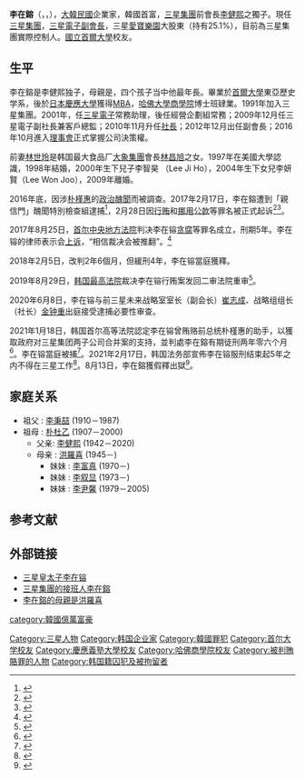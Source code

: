 {{Infobox_Celebrity
| name        = 李在鎔<br>{{lang|ko|이재용}}<br>Lee Jae-yong
| image       = [[File:Lee_Jae-yong_in_2016.jpg|200px]]
| 國籍        = {{ROK}}
| birth_date  = {{Birth date and age|1968|6|23}}
| birth_place = {{ROK-1963|short=yes}}[[首爾特別市|首爾特別市]][[龍山區_(首爾)|龍山區]]<ref>{{cite web|url=https://successstory.com/people/lee-jae-yong|title=Jay Y Lee Success Story|publisher=SuccessStory|accessdate=2017-08-30|archive-date=2019-06-10|archive-url=https://web.archive.org/web/20190610023534/https://successstory.com/people/lee-jae-yong|dead-url=no}}</ref>
| death_date  = 
| death_place =  
| occupation  = [[三星集團|三星集團]][[副董事長|副會長]]<br/>[[三星電子|三星電子]][[副董事長|副會長]]
| salary      = 
| networth    = 
| website     =
| 教育程度    = [[首爾大學|首爾大學]]東亞歷史專業<br>[[慶應義塾大學|慶應義塾大學]][[MBA|MBA]]<br>[[哈佛大學|哈佛大學]]商學院[[博士|博士]](肄業)
| 配偶        ={{marriage|林世玲|1998|2009|reason=divorced}}

| 親屬        = 大妹：[[李富真|李富真]]<br>二妹：李叙顯<br>三妹：[[李尹馨|李尹馨]]（已故）
| 子女        = 李智昊<br>李妍賢
| 父母        = [[李健熙|李健熙]]<br>洪羅喜
}}
{{koreanname|
hangul=이재용|
hanja=李在鎔|
rr=I Jaeyong|
mr=I Chaeyong|
}}
'''李在鎔'''（{{lang-ko|이재용}}，{{lang-en|Lee Jae-yong}}，{{bd|1968年|6月23日}}），[[大韓民國|大韓民國]]企業家，韓國首富，[[三星集團|三星集團]]前會長[[李健熙|李健熙]]之獨子。現任[[三星集團|三星集團]]，[[三星電子|三星電子]][[副董事長|副會長]]，三星[[愛寶樂園|愛寶樂園]]大股東（持有25.1%），目前為三星集團實際控制人。[[國立首爾大學|國立首爾大學]]校友。

==生平==
李在鎔是李健熙独子，母親是{{link-ko|洪羅喜|홍라희}}，四个孩子当中他最年長。畢業於[[首爾大學|首爾大學]]東亞歷史学系，後於[[日本|日本]][[慶應大學|慶應大學]]獲得[[MBA|MBA]]，[[哈佛大學商學院|哈佛大學商學院]]博士班肄業。1991年加入三星集團。2001年，任[[三星電子|三星電子]]常務助理，後任經營企劃組常務；2009年12月任三星電子副社長兼客戶總監；2010年11月升任[[社長|社長]]；2012年12月出任副會長；2016年10月進入[[理事會|理事會]]正式掌握公司決策權。

前妻[[林世玲|林世玲]]是韩国最大食品厂[[大象集團|大象集團]]會長[[林昌旭|林昌旭]]之女。1997年在美國大學認識，1998年結婚，2000年生下兒子李智昊 （Lee Ji Ho），2004年生下女兒李妍賢（Lee Won Joo），2009年離婚。

2016年底，因涉[[朴槿惠|朴槿惠]]的[[2016年韓國政治醜聞|政治醜聞]]而被調查。2017年2月17日，李在鎔遭到「親信門」醜聞特別檢查組逮捕<ref>{{cite news | url = http://www.storm.mg/article/224522 | title = 慘！南韓三星電子掌門人李在鎔 今天凌晨遭到逮捕 | publisher = [[風傳媒|風傳媒]] | accessdate = 2017-02-16 | archive-date = 2017-03-14 | archive-url = https://web.archive.org/web/20170314091920/http://www.storm.mg/article/224522 | dead-url = no }}</ref>，2月28日因[[行贿|行贿]]和[[公款|挪用公款]]等罪名被正式起诉<ref>{{cite news | url = http://cn.rfi.fr/中国/20170228-三星继承人李在镕%20因行贿等罪名被正式起诉 | title = 三星继承人李在镕因行贿等罪名被正式起诉 | publisher = 法广中文网 }}{{Dead link|date=2019年11月 |bot=InternetArchiveBot |fix-attempted=yes }}</ref><ref>{{cite news|author1=佚名|title=三星继承人李在镕将因行贿等罪名被正式起诉_华尔街日报中英文版_华尔街日报中英文网|url=http://www.qqenglish.com/wsj/24557.htm|accessdate=2017-03-10|work=www.qqenglish.com|agency=华尔街日报中文网|publisher=蛐蛐英语网|date=2017-02-28<!-- 19:56:12-->|archive-date=2017-03-12|archive-url=https://web.archive.org/web/20170312044354/http://www.qqenglish.com/wsj/24557.htm|dead-url=no}}</ref>。

2017年8月25日，[[首尔中央地方法院|首尔中央地方法院]]判决李在镕[[贪腐|贪腐]]等罪名成立，刑期5年。李在镕的律师表示会[[上诉|上诉]]，“相信裁决会被推翻”。<ref>{{cite news|url=http://www.bbc.com/zhongwen/simp/41047480|title=三星集团继承人李在镕因贪腐被判五年监禁|date=2017-08-25|website=BBC中文网|accessdate=2017-08-25|archive-date=2017-08-25|archive-url=https://web.archive.org/web/20170825151642/http://www.bbc.com/zhongwen/simp/41047480|dead-url=no}}</ref>

2018年2月5日，{{ko-link|首尔高等法院|서울고등법원}}改判2年6個月，但緩刑4年，李在镕當庭獲釋。

2019年8月29日，[[韩国最高法院|韩国最高法院]]裁决李在镕行贿案发回二审法院重审<ref>{{Cite web |url=https://cn.reuters.com/article/samsung-lee-case-court-ruling-0829-thur-idCNKCS1VJ137 |title=韩国法院发回重审李在镕案 三星太子重新入狱机率大增 |access-date=2019-08-29 |archive-date=2020-08-08 |archive-url=https://web.archive.org/web/20200808214916/https://cn.reuters.com/article/samsung-lee-case-court-ruling-0829-thur-idCNKCS1VJ137 |dead-url=no }}</ref>。

2020年6月8日，李在镕与前三星未来战略室室长（副会长）[[崔志成|崔志成]]、战略组组长（社长）[[金钟重|金钟重]]出庭接受逮捕必要性审查。

2021年1月18日，韩国首尔高等法院認定李在镕曾贿赂前总统朴槿惠的助手，以獲取政府对三星集团两子公司合并案的支持，並判處李在鎔有期徒刑两年零六个月<ref>{{cite news |title=三星电子副会长李在镕获刑两年半 |url=https://www.dw.com/zh/%E4%B8%89%E6%98%9F%E7%94%B5%E5%AD%90%E5%89%AF%E4%BC%9A%E9%95%BF%E6%9D%8E%E5%9C%A8%E9%95%95%E8%8E%B7%E5%88%91%E4%B8%A4%E5%B9%B4%E5%8D%8A/a-56261637 |accessdate=2021-01-18 |archive-date=2021-01-30 |archive-url=https://web.archive.org/web/20210130082730/https://www.dw.com/zh/%E4%B8%89%E6%98%9F%E7%94%B5%E5%AD%90%E5%89%AF%E4%BC%9A%E9%95%BF%E6%9D%8E%E5%9C%A8%E9%95%95%E8%8E%B7%E5%88%91%E4%B8%A4%E5%B9%B4%E5%8D%8A/a-56261637 |dead-url=no }}</ref>。李在镕當庭被捕<ref>{{cite news |title=韩联社：三星掌门人李在镕获刑2年半 当庭被捕 |url=https://finance.sina.com.cn/tech/2021-01-18/doc-ikftssan7821788.shtml |accessdate=2021-01-18 |archive-date=2021-01-27 |archive-url=https://web.archive.org/web/20210127194634/https://finance.sina.com.cn/tech/2021-01-18/doc-ikftssan7821788.shtml |dead-url=no }}</ref>。2021年2月17日，韩国法务部宣佈李在镕服刑结束起5年之内不得在三星工作<ref>{{cite news |title=韩法务部通报李在镕：5年期间限制其就业 |url=http://world.kbs.co.kr/service/news_view.htm?lang=c&Seq_Code=70697 |accessdate=2021-02-17 |archive-date=2021-03-17 |archive-url=https://web.archive.org/web/20210317061448/http://world.kbs.co.kr/service/news_view.htm?lang=c&Seq_Code=70697 |dead-url=no }}</ref>。8月13日，李在鎔獲假釋出獄<ref>{{cite news |url=https://cn.yna.co.kr/view/ACK20210813001800881 |title=简讯：三星李在镕获假释出狱 |publisher=韓聯社 |date=2021-08-13 |accessdate=2021-08-13 |archive-date=2021-08-13 |archive-url=https://web.archive.org/web/20210813023017/https://cn.yna.co.kr/view/ACK20210813001800881 |dead-url=no }}</ref>。

== 家庭关系 ==
* 祖父 : [[李秉喆|李秉喆]] (1910－1987)
* 祖母 : [[朴杜乙|朴杜乙]] (1907－2000)
** 父亲: [[李健熙|李健熙]] (1942－2020)
** 母亲 : [[洪羅喜|洪羅喜]] (1945－)
*** 妹妹 : [[李富真|李富真]] (1970－)
*** 妹妹 : [[李叙显|李叙显]] (1973－)
*** 妹妹 : [[李尹馨|李尹馨]] (1979－2005)

==参考文献==
{{reflist}}

==外部链接==
* [http://tech.sina.com.cn/it/2008-04-23/12302156826.shtml 三星皇太子李在镕] {{Wayback|url=http://tech.sina.com.cn/it/2008-04-23/12302156826.shtml |date=20190608220116 }}
* [https://web.archive.org/web/20100425002846/http://financenews.sina.com/chosun/000-000-107-102/202/2008-04-22/1938289363.shtml 三星集團的接班人李在鎔]
* [https://web.archive.org/web/20160715064802/http://cnnews.chosun.com/site/data/html_dir/2005/08/28/20050828000004.html 李在鎔的母親是洪羅喜]

{{Samsung}}
{{2016 South Korean political scandal}}

{{DEFAULTSORT:Lee李}}
[[Category:三星人物|Category:三星人物]]
[[Category:韩国企业家|Category:韩国企业家]]
[[category:韓國億萬富豪|category:韓國億萬富豪]]
[[Category:韓國罪犯|Category:韓國罪犯]]
[[Category:首尔大学校友|Category:首尔大学校友]]
[[Category:慶應義塾大學校友|Category:慶應義塾大學校友]]
[[Category:哈佛商學院校友|Category:哈佛商學院校友]]
[[Category:被判賄賂罪的人物|Category:被判賄賂罪的人物]]
[[Category:韩国籍囚犯及被拘留者|Category:韩国籍囚犯及被拘留者]]